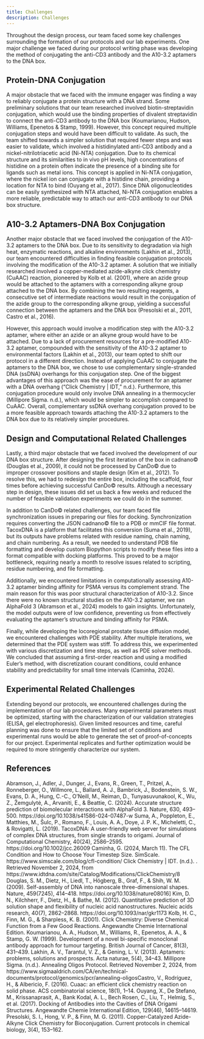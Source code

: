 ```yaml
---
title: Challenges
description: Challenges
---
```



Throughout the design process, our team faced some key challenges surrounding the formation of our protocols and our lab experiments. One major challenge we faced during our protocol writing phase was developing the method of conjugating the anti-CD3 antibody and the A10-3.2 aptamers to the DNA box.

## Protein-DNA Conjugation
A major obstacle that we faced with the immune engager was finding a way to reliably conjugate a protein structure with a DNA strand. Some preliminary solutions that our team researched involved biotin-streptavidin conjugation, which would use the binding properties of divalent streptavidin to connect the anti-CD3 antibody to the DNA box (Koumarianou, Hudson, Williams, Epenetos & Stamp, 1999). However, this concept required multiple conjugation steps and would have been difficult to validate. As such, the team shifted towards a simpler solution that required fewer steps and was easier to validate, which involved a histidinylated anti-CD3 antibody and a nickel-nitrilotriacetic acid (Ni-NTA) conjugation. Due to its chemical structure and its similarities to in vivo pH levels, high concentrations of histidine on a protein often indicate the presence of a binding site for ligands such as metal ions. This concept is applied in Ni-NTA conjugation, where the nickel ion can conjugate with a histidine chain, providing a location for NTA to bind (Ouyang et al., 2017). Since DNA oligonucleotides can be easily synthesized with NTA attached, Ni-NTA conjugation enables a more reliable, predictable way to attach our anti-CD3 antibody to our DNA box structure.

## A10-3.2 Aptamers-DNA Box Conjugation
Another major obstacle that we faced involved the conjugation of the A10-3.2 aptamers to the DNA box. Due to its sensitivity to degradation via high heat, enzymatic reactions, and alkaline environments (Lakhin et al., 2013), our team encountered difficulties in finding feasible conjugation protocols involving the modification of the A10-3.2 aptamer. A solution that we initially researched involved a copper-mediated azide-alkyne click chemistry (CuAAC) reaction, pioneered by Kolb et al. (2001), where an azide group would be attached to the aptamers with a corresponding alkyne group attached to the DNA box. By combining the two resulting reagents, a consecutive set of intermediate reactions would result in the conjugation of the azide group to the corresponding alkyne group, yielding a successful connection between the aptamers and the DNA box (Presolski et al., 2011, Castro et al., 2016). 

However, this approach would involve a modification step with the A10-3.2 aptamer, where either an azide or an alkyne group would have to be attached. Due to a lack of procurement resources for a pre-modified A10-3.2 aptamer, compounded with the sensitivity of the A10-3.2 aptamer to environmental factors (Lakhin et al., 2013), our team opted to shift our protocol in a different direction. Instead of applying CuAAC to conjugate the aptamers to the DNA box, we chose to use complementary single-stranded DNA (ssDNA) overhangs for this conjugation step. One of the biggest advantages of this approach was the ease of procurement for an aptamer with a DNA overhang (“Click Chemistry | IDT,” n.d.). Furthermore, this conjugation procedure would only involve DNA annealing in a thermocycler (Millipore Sigma. n.d.), which would be simpler to accomplish compared to CuAAC. Overall, complementary ssDNA overhang conjugation proved to be a more feasible approach towards attaching the A10-3.2 aptamers to the DNA box due to its relatively simpler procedures.

## Design and Computational Related Challenges
Lastly, a third major obstacle that we faced involved the development of our DNA box structure. After designing the first iteration of the box in cadnano&copy; (Douglas et al., 2009), it could not be processed by CanDo&copy; due to improper crossover positions and staple design (Kim et al., 2012). To resolve this, we had to redesign the entire box, including the scaffold, four times before achieving successful CanDo&copy; results. Although a necessary step in design, these issues did set us back a few weeks and reduced the number of feasible validation experiments we could do in the summer.

In addition to CanDo&copy; related challenges, our team faced file synchronization issues in preparing our files for docking. Synchronization requires converting the JSON cadnano&copy; file to a PDB or mmCIF file format. TacoxDNA  is a platform that facilitates this conversion (Suma et al., 2019), but its outputs have problems related with residue naming, chain naming, and chain numbering. As a result, we needed to understand PDB file formatting and develop custom Biopython scripts to modify these files into a format compatible with docking platforms. This proved to be a major bottleneck, requiring nearly a month to resolve issues related to scripting, residue numbering, and file formatting.

Additionally, we encountered limitations in computationally assessing A10-3.2 aptamer binding affinity for PSMA versus its complement strand. The main reason for this was poor structural characterization of A10-3.2. Since there were no known structural studies on the A10-3.2 aptamer, we ran AlphaFold 3 (​​Abramson et al., 2024) models to gain insights. Unfortunately, the model outputs were of low confidence, preventing us from effectively evaluating the aptamer’s structure and binding affinity for PSMA.

Finally, while developing the locoregional prostate tissue diffusion model, we encountered challenges with PDE stability. After multiple iterations, we determined that the PDE system was stiff. To address this, we experimented with various discretization and time steps, as well as PDE solver methods. We concluded that assuming a first-order reaction and using a modified Euler’s method, with discretization courant conditions, could enhance stability and predictability for small time intervals (Caminha, 2024).

## Experimental Related Challenges
Extending beyond our protocols, we encountered challenges during the implementation of our lab procedures. Many experimental parameters must be optimized, starting with the characterization of our validation strategies (ELISA, gel electrophoresis). Given limited resources and time, careful planning was done to ensure that the limited set of conditions and experimental runs would be able to generate the set of proof-of-concepts for our project. Experimental replicates and further optimization would be required to more stringently characterize our system.

## References
<ReferenceList>
​​Abramson, J., Adler, J., Dunger, J., Evans, R., Green, T., Pritzel, A., Ronneberger, O., Willmore, L., Ballard, A. J., Bambrick, J., Bodenstein, S. W., Evans, D. A., Hung, C.-C., O’Neill, M., Reiman, D., Tunyasuvunakool, K., Wu, Z., Žemgulytė, A., Arvaniti, E., & Beattie, C. (2024). Accurate structure prediction of biomolecular interactions with AlphaFold 3. Nature, 630, 493–500. https://doi.org/10.1038/s41586-024-07487-w
Suma, A., Poppleton, E., Matthies, M., Šulc, P., Romano, F., Louis, A. A., Doye, J. P. K., Micheletti, C., & Rovigatti, L. (2019). TacoxDNA: A user-friendly web server for simulations of complex DNA structures, from single strands to origami. Journal of Computational Chemistry, 40(24), 2586–2595. https://doi.org/10.1002/jcc.26009
Caminha, G. (2024, March 11). The CFL Condition and How to Choose Your Timestep Size. SimScale. https://www.simscale.com/blog/cfl-condition/
Click Chemistry | IDT. (n.d.). . Retrieved November 2, 2024, from https://www.idtdna.com/site/Catalog/Modifications/ClickChemistry/8
Douglas, S. M., Dietz, H., Liedl, T., Högberg, B., Graf, F., & Shih, W. M. (2009). Self-assembly of DNA into nanoscale three-dimensional shapes. Nature, 459(7245), 414–418. https://doi.org/10.1038/nature08016]
Kim, D. N., Kilchherr, F., Dietz, H., & Bathe, M. (2012). Quantitative prediction of 3D solution shape and flexibility of nucleic acid nanostructures. Nucleic acids research, 40(7), 2862–2868. https://doi.org/10.1093/nar/gkr1173
Kolb, H. C., Finn, M. G., & Sharpless, K. B. (2001). Click Chemistry: Diverse Chemical Function from a Few Good Reactions. Angewandte Chemie International Edition.
Koumarianou, A. A., Hudson, M., Williams, R., Epenetos, A. A., & Stamp, G. W. (1999). Development of a novel bi-specific monoclonal antibody approach for tumour targeting. British Journal of Cancer, 81(3), 431–439.
Lakhin, A. V., Tarantul, V. Z., & Gening, L. V. (2013). Aptamers: problems, solutions and prospects. Acta naturae, 5(4), 34–43.
Millipore Sigma. (n.d.). Annealing Oligos Protocol. Retrieved November 2, 2024, from https://www.sigmaaldrich.com/CA/en/technical-documents/protocol/genomics/pcr/annealing-oligosCastro, V., Rodríguez, H., & Albericio, F. (2016). Cuaac: an efficient click chemistry reaction on solid phase. ACS combinatorial science, 18(1), 1–14.
Ouyang, X., De Stefano, M., Krissanaprasit, A., Bank Kodal, A. L., Bech Rosen, C., Liu, T., Helmig, S., et al. (2017). Docking of Antibodies into the Cavities of DNA Origami Structures. Angewandte Chemie International Edition, 129(46), 14615–14619.
Presolski, S. I., Hong, V. P., & Finn, M. G. (2011). Copper-Catalyzed Azide-Alkyne Click Chemistry for Bioconjugation. Current protocols in chemical biology, 3(4), 153–162.
</ReferenceList>
